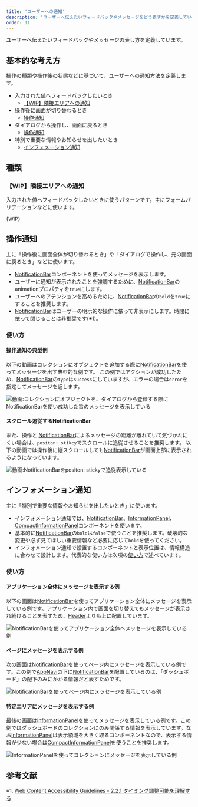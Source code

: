 ```yaml
---
title: 'ユーザーへの通知'
description: 'ユーザーへ伝えたいフィードバックやメッセージをどう表すかを定義しています。'
order: 11
---
```



ユーザーへ伝えたいフィードバックやメッセージの表し方を定義しています。


## 基本的な考え方

操作の種類や操作後の状態などに基づいて、ユーザーへの通知方法を定義します。

- 入力された値へフィードバックしたいとき
  - [【WIP】隣接エリアへの通知](#h2-1)
- 操作後に画面が切り替わるとき
  - [操作通知](#h2-2)
- ダイアログから操作し、画面に戻るとき
  - [操作通知](#h2-3)
- 特別で重要な情報やお知らせを出したいとき
  - [インフォメーション通知](#h2-4)


## 種類

### 【WIP】隣接エリアへの通知

入力された値へフィードバックしたいときに使うパターンです。主にフォームバリデーションなどに使います。

{WIP}

## 操作通知

主に「操作後に画面全体が切り替わるとき」や「ダイアログで操作し、元の画面に戻るとき」などに使います。

- [NotificationBar](/products/components/notification-bar)コンポーネントを使ってメッセージを表示します。
- ユーザーに通知が表示されたことを強調するために、[NotificationBar](/products/components/notification-bar)のanimationプロパティを`true`にします。
- ユーザーへのアテンションを高めるために、[NotificationBar](/products/components/notification-bar)の`bold`を`true`にすることを推奨します。
- [NotificationBar](/products/components/notification-bar)はユーザーの明示的な操作に依って非表示にします。時間に依って閉じることは非推奨です(※1)。

### 使い方

#### 操作通知の典型例

以下の動画はコレクションにオブジェクトを追加する際に[NotificationBar](/products/components/notification-bar)を使ってメッセージを出す典型的な例です。
この例ではアクションが成功したため、[NotificationBar](/products/components/notification-bar)の`type`は`success`にしていますが、エラーの場合は`error`を指定してメッセージを返します。

![動画:コレクションにオブジェクトを、ダイアログから登録する際にNotificationBarを使い成功した旨のメッセージを表示している](./images/notification-patern/notification-patern-notificationbar.gif)

#### スクロール追従するNotificationBar

また、操作と [NotificationBar](/products/components/notification-bar)によるメッセージの距離が離れていて気づかれにくい場合は、`positon: stikcy`でスクロールに追従させることを推奨します。
以下の動画では操作後に縦スクロールしても[NotificationBar](/products/components/notification-bar)が画面上部に表示されるようになっています。

![動画:NotificationBarを`positon: sticky`で追従表示している](./images/notification-patern/notification-patern-notificationbar-sticky.gif)

## インフォメーション通知

主に「特別で重要な情報やお知らせを出したいとき」に使います。

- インフォメーション通知では、[NotificationBar](/products/components/notification-bar)、[InformationPanel](/products/components/information-panel)、[CompactInformationPanel](/products/components/information-panel)コンポーネントを使います。
- 基本的に[NotificationBar](/products/components/notification-bar)の`bold`は`false`で使うことを推奨します。破壊的な変更や必ず見てほしい重要情報など必要に応じて`bold`を使ってください。
- インフォメーション通知で設置するコンポーネントと表示位置は、情報構造に合わせて設計します。代表的な使い方は次項の[使い方](#h3-1)で述べています。

### 使い方

#### アプリケーション全体にメッセージを表示する例

以下の画面は[NotificationBar](/products/components/notification-bar)を使ってアプリケーション全体にメッセージを表示している例です。アプリケーション内で画面を切り替えてもメッセージが表示され続けることを表すため、[Header](/products/components/header)よりも上に配置しています。

![NotificationBarを使ってアプリケーション全体へメッセージを表示している例](./images/notification-patern/notification-patern-static1.png)

#### ページにメッセージを表示する例

次の画面は[NotificationBar](/products/components/notification-bar)を使ってページ内にメッセージを表示している例です。この例で[AppNavi](/products/components/app-navi)の下に[NotificationBar](/products/components/notification-bar)を配置しているのは、「ダッシュボード」の配下のみにかかる情報だと表すためです。

![NotificationBarを使ってページ内にメッセージを表示している例](./images/notification-patern/notification-patern-static2.png)

#### 特定エリアにメッセージを表示する例

最後の画面は[InformationPanel](/products/components/information-panel)を使ってメッセージを表示している例です。この例ではダッシュボードのコレクションにのみ関係する情報を表示しています。なお[InformationPanel](/products/components/information-panel)は表示領域を大きく取るコンポーネントなので、表示する情報が少ない場合は[CompactInformationPanel](/products/components/information-panel)を使うことを推奨します。

![InformationPanelを使ってコレクションにメッセージを表示している例](./images/notification-patern/notification-patern-static3.png)


## 参考文献

※1. [Web Content Accessibility Guidelines - 2.2.1 タイミング調整可能を理解する](https://waic.jp/docs/UNDERSTANDING-WCAG20/time-limits-required-behaviors.html)
